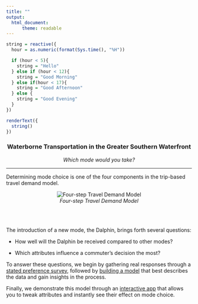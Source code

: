 ```yaml
---
title: ""
output: 
  html_document:
      theme: readable
---
```


```r

string = reactive({
  hour = as.numeric(format(Sys.time(), "%H"))

  if (hour < 5){
    string = "Hello"
  } else if (hour < 12){
    string = "Good Morning"
  } else if(hour < 17){
    string = "Good Afternoon"
  } else {
    string = "Good Evening"
  }
})

renderText({
  string()
})
```


<center><h3>**Waterborne Transportation in the Greater Southern Waterfront**</h3></center>

<center>_Which mode would you take?_</center>

<hr>

Determining mode choice is one of the four components in the trip-based travel demand model.

<center>![_Four-step Travel Demand Model_](four-step-travel-demand-model.PNG)</center>

<br></br>

The introduction of a new mode, the Dalphin, brings forth several questions:

* How well will the Dalphin be received compared to other modes?

* Which attributes influence a commuter's decision the most?

To answer these questions, we begin by gathering real responses through a <a href="statedpref.html">stated preference survey</a>, followed by <a href="MNL.html">building a model</a> that best describes the data and gain insights in the process. 

Finally, we demonstrate this model through an <a href="apps.html">interactive app</a> that allows you to tweak attributes and instantly see their effect on mode choice. 
